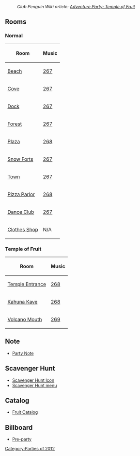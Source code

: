 :''Club Penguin Wiki article: [[clubpenguinwiki:Adventure Party: Temple of Fruit|Adventure Party: Temple of Fruit]]''

==Rooms==
===Normal===
{|class="wikitable" border="1"
!Room!!Music
|-
|[[Media:APToFBeach.swf|Beach]]||[[Media:Music267.swf|267]]
|-
|[[Media:APToFCove.swf|Cove]]||[[Media:Music267.swf|267]]
|-
|[[Media:APToFDock.swf|Dock]]||[[Media:Music267.swf|267]]
|-
|[[Media:APToFForest.swf|Forest]]||[[Media:Music267.swf|267]]
|-
|[[Media:APToFPlaza.swf|Plaza]]||[[Media:Music268.swf|268]]
|-
|[[Media:APToFForts.swf|Snow Forts]]||[[Media:Music267.swf|267]]
|-
|[[Media:RoomsTown-TempleofFruit.swf|Town]]||[[Media:Music267.swf|267]]
|-
|[[Media:APToFPizza.swf|Pizza Parlor]]||[[Media:Music268.swf|268]]
|-
|[[Media:APToFDance.swf|Dance Club]]||[[Media:Music267.swf|267]]

|-
|[[Media:APToFShop.swf|Clothes Shop]]||N/A
|}
===Temple of Fruit===
{|class="wikitable" border="1"
!Room!!Music
|-
|[[Media:APToFParty2.swf|Temple Entrance]]||[[Media:Music268.swf|268]]
|-
|[[Media:APToFParty3.swf|Kahuna Kave]]||[[Media:Music268.swf|268]]
|-
|[[Media:APToFParty1.swf|Volcano Mouth]]||[[Media:Music269.swf|269]]
|}

==Note==
*[[Media:APToFParty_note.swf|Party Note]]

==Scavenger Hunt==
*[[Media:APToFPartyScavengerHuntIcon.swf|Scavenger Hunt Icon]]
*[[Media:APToFPartyScavengerHunt.swf|Scavenger Hunt menu]]

==Catalog==
*[[Media:APToFCatalogParty.swf|Fruit Catalog]]
==Billboard==
*[[Media:AdventureParty2012PreBillboard.swf|Pre-party]]
{{Parties}}

[[Category:Parties of 2012]]
